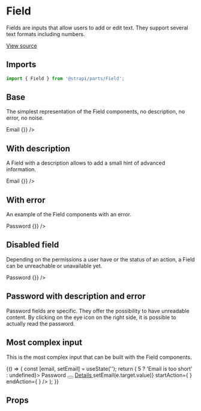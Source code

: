 <!--- Field.stories.mdx --->


<Meta title="Design System/Molecules/Field" component={Field} />

# Field

Fields are inputs that allow users to add or edit text. They support several text formats including numbers.

[View source](https://github.com/strapi/parts/tree/develop/packages/strapi-parts/src/Field)

## Imports

```js
import { Field } from '@strapi/parts/Field';
```

## Base

The simplest representation of the Field components, no description, no error, no noise.

<Canvas>
  <Story name="base">
    <Field name="email">
      <Stack size={1}>
        <FieldLabel>Email</FieldLabel>
        <FieldInput type="text" placeholder="Placeholder" value={''} onChange={() => {}} />
      </Stack>
    </Field>
  </Story>
</Canvas>

## With description

A Field with a description allows to add a small hint of advanced information.

<Canvas>
  <Story name="with description">
    <Field name="email" hint="Description line">
      <Stack size={1}>
        <FieldLabel>Email</FieldLabel>
        <FieldInput type="text" placeholder="Placeholder" value={''} onChange={() => {}} />
        <FieldHint />
      </Stack>
    </Field>
  </Story>
</Canvas>

## With error

An example of the Field components with an error.

<Canvas>
  <Story name="with error">
    <Field name="password" error={'Password is too short'}>
      <Stack size={1}>
        <FieldLabel>Password</FieldLabel>
        <FieldInput type="password" placeholder="Placeholder" value={''} onChange={() => {}} />
        <FieldHint />
        <FieldError />
      </Stack>
    </Field>
  </Story>
</Canvas>

## Disabled field

Depending on the permissions a user have or the status of an action, a Field can be unreachable or unavailable yet.

<Canvas>
  <Story name="disabled">
    <Field name="password" hint="Description line">
      <Stack size={1}>
        <FieldLabel>Password</FieldLabel>
        <FieldInput placeholder="Placeholder" value={'Hello world'} disabled={true} onChange={() => {}} />
        <FieldHint />
        <FieldError />
      </Stack>
    </Field>
  </Story>
</Canvas>

## Password with description and error

Password fields are specific. They offer the possibility to have unreadable content. By clicking on the eye icon on the right side, it is possible to actually read the password.



## Most complex input

This is the most complex input that can be built with the Field components.

<Canvas>
  <Story name="most complex input">
    {() => {
      const [email, setEmail] = useState('');
      return (
        <Box padding={8}>
          <Field name="password" hint="Description line" error={email.length > 5 ? 'Email is too short' : undefined}>
            <Stack size={1}>
              <Row>
                <FieldLabel>Password</FieldLabel>
                <Box paddingLeft={2}>
                  <Tooltip description="Content of the tooltip">
                    <button
                      aria-label="Information about the email"
                      style={{ border: 'none', padding: 0, background: 'transparent' }}
                    >
                      <HelpIcon aria-hidden={true} />
                    </button>
                  </Tooltip>
                </Box>
                <a href="#" style={{ marginLeft: 'auto' }}>
                  Details
                </a>
              </Row>
              <FieldInput
                placeholder="example@domain.com"
                value={email}
                onChange={(e) => setEmail(e.target.value)}
                startAction={
                  <FieldAction label="Show password">
                    <Password />
                  </FieldAction>
                }
                endAction={
                  <FieldAction label="Show password">
                    <Password />
                  </FieldAction>
                }
              />
              <FieldHint />
              <FieldError />
            </Stack>
          </Field>
        </Box>
      );
    }}
  </Story>
</Canvas>

## Props

<ArgsTable of={Field} />
